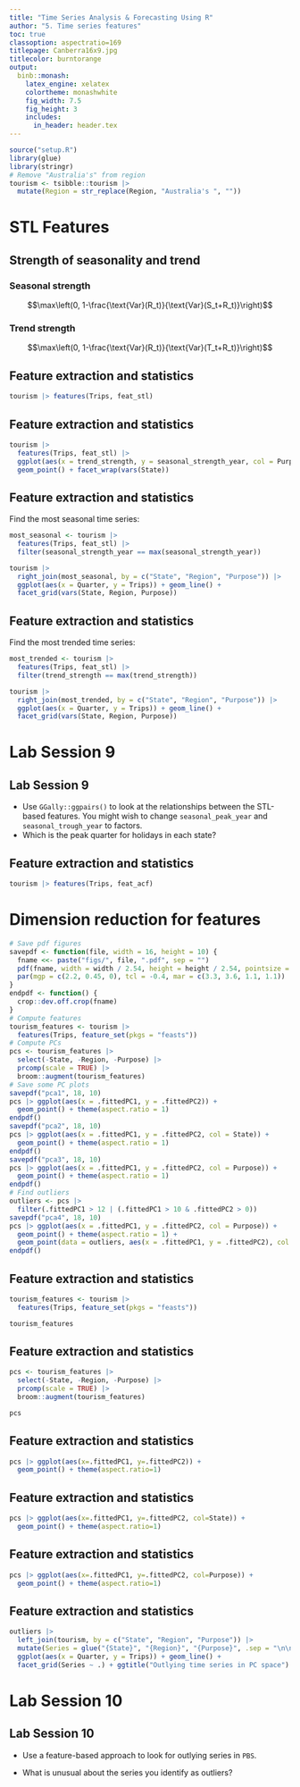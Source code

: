 ```yaml
---
title: "Time Series Analysis & Forecasting Using R"
author: "5. Time series features"
toc: true
classoption: aspectratio=169
titlepage: Canberra16x9.jpg
titlecolor: burntorange
output:
  binb::monash:
    latex_engine: xelatex
    colortheme: monashwhite
    fig_width: 7.5
    fig_height: 3
    includes:
      in_header: header.tex
---
```


```r
source("setup.R")
library(glue)
library(stringr)
# Remove "Australia's" from region
tourism <- tsibble::tourism |>
  mutate(Region = str_replace(Region, "Australia's ", ""))
```

# STL Features

## Strength of seasonality and trend

\begin{alertblock}{STL decomposition}
\centerline{$y_t = T_t+S_t+R_t$}
\end{alertblock}

### Seasonal strength
$$\max\left(0, 1-\frac{\text{Var}(R_t)}{\text{Var}(S_t+R_t)}\right)$$

### Trend strength
$$\max\left(0, 1-\frac{\text{Var}(R_t)}{\text{Var}(T_t+R_t)}\right)$$

## Feature extraction and statistics

\fontsize{9}{10}\sf

```r
tourism |> features(Trips, feat_stl)
```

## Feature extraction and statistics
\fontsize{8}{9}\sf

```r
tourism |>
  features(Trips, feat_stl) |>
  ggplot(aes(x = trend_strength, y = seasonal_strength_year, col = Purpose)) +
  geom_point() + facet_wrap(vars(State))
```

\only<2->{\begin{textblock}{4.7}(9.8,7)
\begin{alertblock}{}\fontsize{10}{10}\sf
\begin{itemize}\tightlist
\item Holidays more seasonal than other travel.
\item WA has strongest trends.
\end{itemize}
\end{alertblock}\end{textblock}}

## Feature extraction and statistics
\fontsize{9}{9}\sf

Find the most seasonal time series:

```r
most_seasonal <- tourism |>
  features(Trips, feat_stl) |>
  filter(seasonal_strength_year == max(seasonal_strength_year))
```

\pause\vspace*{-0.3cm}

```r
tourism |>
  right_join(most_seasonal, by = c("State", "Region", "Purpose")) |>
  ggplot(aes(x = Quarter, y = Trips)) + geom_line() +
  facet_grid(vars(State, Region, Purpose))
```

## Feature extraction and statistics
\fontsize{9}{9}\sf

Find the most trended time series:

```r
most_trended <- tourism |>
  features(Trips, feat_stl) |>
  filter(trend_strength == max(trend_strength))
```

\pause\vspace*{-0.3cm}

```r
tourism |>
  right_join(most_trended, by = c("State", "Region", "Purpose")) |>
  ggplot(aes(x = Quarter, y = Trips)) + geom_line() +
  facet_grid(vars(State, Region, Purpose))
```

# Lab Session 9

## Lab Session 9

 * Use ``GGally::ggpairs()`` to look at the relationships between the STL-based features. You might wish to change `seasonal_peak_year` and `seasonal_trough_year` to factors.
 * Which is the peak quarter for holidays in each state?

## Feature extraction and statistics

\fontsize{9}{10}\sf

```r
tourism |> features(Trips, feat_acf)
```

# Dimension reduction for features

```r
# Save pdf figures
savepdf <- function(file, width = 16, height = 10) {
  fname <<- paste("figs/", file, ".pdf", sep = "")
  pdf(fname, width = width / 2.54, height = height / 2.54, pointsize = 10)
  par(mgp = c(2.2, 0.45, 0), tcl = -0.4, mar = c(3.3, 3.6, 1.1, 1.1))
}
endpdf <- function() {
  crop::dev.off.crop(fname)
}
# Compute features
tourism_features <- tourism |>
  features(Trips, feature_set(pkgs = "feasts"))
# Compute PCs
pcs <- tourism_features |>
  select(-State, -Region, -Purpose) |>
  prcomp(scale = TRUE) |>
  broom::augment(tourism_features)
# Save some PC plots
savepdf("pca1", 18, 10)
pcs |> ggplot(aes(x = .fittedPC1, y = .fittedPC2)) +
  geom_point() + theme(aspect.ratio = 1)
endpdf()
savepdf("pca2", 18, 10)
pcs |> ggplot(aes(x = .fittedPC1, y = .fittedPC2, col = State)) +
  geom_point() + theme(aspect.ratio = 1)
endpdf()
savepdf("pca3", 18, 10)
pcs |> ggplot(aes(x = .fittedPC1, y = .fittedPC2, col = Purpose)) +
  geom_point() + theme(aspect.ratio = 1)
endpdf()
# Find outliers
outliers <- pcs |>
  filter(.fittedPC1 > 12 | (.fittedPC1 > 10 & .fittedPC2 > 0))
savepdf("pca4", 18, 10)
pcs |> ggplot(aes(x = .fittedPC1, y = .fittedPC2, col = Purpose)) +
  geom_point() + theme(aspect.ratio = 1) +
  geom_point(data = outliers, aes(x = .fittedPC1, y = .fittedPC2), col = "black", shape = 1, size = 3)
endpdf()
```

## Feature extraction and statistics
\fontsize{9}{9}\sf

```r
tourism_features <- tourism |>
  features(Trips, feature_set(pkgs = "feasts"))
```

```r
tourism_features
```

\begin{textblock}{4.5}(10.6,1.3)
\begin{alertblock}{}\fontsize{10}{12}\sf
All features from the feasts package
\end{alertblock}
\end{textblock}

## Feature extraction and statistics
\fontsize{9}{9}\sf

```r
pcs <- tourism_features |>
  select(-State, -Region, -Purpose) |>
  prcomp(scale = TRUE) |>
  broom::augment(tourism_features)
```

```r
pcs
```

\begin{textblock}{4.5}(9.6,1.5)
\begin{alertblock}{}\fontsize{10}{12}\sf
Principal components based on all features from the feasts package
\end{alertblock}
\end{textblock}

## Feature extraction and statistics
\fontsize{9}{9}\sf

\begin{textblock}{3.3}(.4,3)
\begin{alertblock}{}\fontsize{10}{12}\sf
Principal components based on all features from the feasts package
\end{alertblock}
\end{textblock}

```r
pcs |> ggplot(aes(x=.fittedPC1, y=.fittedPC2)) +
  geom_point() + theme(aspect.ratio=1)
```

\placefig{4}{2.6}{height=6.4cm, width=12cm}{pca1}
\vspace*{10cm}

## Feature extraction and statistics
\fontsize{9}{9}\sf

\begin{textblock}{3.3}(.4,3)
\begin{alertblock}{}\fontsize{10}{12}\sf
Principal components based on all features from the feasts package
\end{alertblock}
\end{textblock}

```r
pcs |> ggplot(aes(x=.fittedPC1, y=.fittedPC2, col=State)) +
  geom_point() + theme(aspect.ratio=1)
```

\placefig{4}{2.6}{height=6.4cm, width=12cm}{pca2}
\vspace*{10cm}

## Feature extraction and statistics
\fontsize{9}{9}\sf

\begin{textblock}{3.3}(.4,3)
\begin{alertblock}{}\fontsize{10}{12}\sf
Principal components based on all features from the feasts package
\end{alertblock}
\end{textblock}

```r
pcs |> ggplot(aes(x=.fittedPC1, y=.fittedPC2, col=Purpose)) +
  geom_point() + theme(aspect.ratio=1)
```

\only<1>{\placefig{4}{2.6}{height=6.4cm, width=12cm}{pca3}}
\only<2>{\placefig{4}{2.6}{height=6.4cm, width=12cm}{pca4}}
\vspace*{10cm}

## Feature extraction and statistics
\fontsize{8}{8}\sf

```r
outliers |>
  left_join(tourism, by = c("State", "Region", "Purpose")) |>
  mutate(Series = glue("{State}", "{Region}", "{Purpose}", .sep = "\n\n")) |>
  ggplot(aes(x = Quarter, y = Trips)) + geom_line() +
  facet_grid(Series ~ .) + ggtitle("Outlying time series in PC space")
```

# Lab Session 10

## Lab Session 10

* Use a feature-based approach to look for outlying series in `PBS`.

* What is unusual about the series you identify as outliers?
